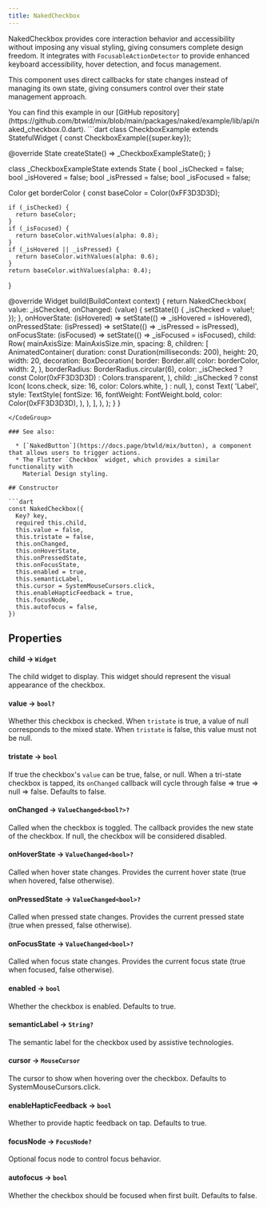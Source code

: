 ```yaml
---
title: NakedCheckbox
---
```

NakedCheckbox provides core interaction behavior and accessibility without imposing any visual styling, giving consumers complete design freedom. It integrates with `FocusableActionDetector` to provide enhanced keyboard accessibility, hover detection, and focus management.

This component uses direct callbacks for state changes instead of managing its own state, giving consumers control over their state management approach.

<Info>
  You can find this example in our [GitHub repository](https://github.com/btwld/mix/blob/main/packages/naked/example/lib/api/naked_checkbox.0.dart).
</Info>
<CodeGroup title="Usage Example" defaultLanguage="dart">
```dart
class CheckboxExample extends StatefulWidget {
  const CheckboxExample({super.key});

  @override
  State<CheckboxExample> createState() => _CheckboxExampleState();
}

class _CheckboxExampleState extends State<CheckboxExample> {
  bool _isChecked = false;
  bool _isHovered = false;
  bool _isPressed = false;
  bool _isFocused = false;

  Color get borderColor {
    const baseColor = Color(0xFF3D3D3D);

    if (_isChecked) {
      return baseColor;
    }
    if (_isFocused) {
      return baseColor.withValues(alpha: 0.8);
    }
    if (_isHovered || _isPressed) {
      return baseColor.withValues(alpha: 0.6);
    }
    return baseColor.withValues(alpha: 0.4);
  }

  @override
  Widget build(BuildContext context) {
    return NakedCheckbox(
      value: _isChecked,
      onChanged: (value) {
        setState(() {
          _isChecked = value!;
        });
      },
      onHoverState: (isHovered) => setState(() => _isHovered = isHovered),
      onPressedState: (isPressed) => setState(() => _isPressed = isPressed),
      onFocusState: (isFocused) => setState(() => _isFocused = isFocused),
      child: Row(
        mainAxisSize: MainAxisSize.min,
        spacing: 8,
        children: [
          AnimatedContainer(
            duration: const Duration(milliseconds: 200),
            height: 20,
            width: 20,
            decoration: BoxDecoration(
              border: Border.all(
                color: borderColor,
                width: 2,
              ),
              borderRadius: BorderRadius.circular(6),
              color: _isChecked ? const Color(0xFF3D3D3D) : Colors.transparent,
            ),
            child: _isChecked
                ? const Icon(
                    Icons.check,
                    size: 16,
                    color: Colors.white,
                  )
                : null,
          ),
          const Text(
            'Label',
            style: TextStyle(
              fontSize: 16,
              fontWeight: FontWeight.bold,
              color: Color(0xFF3D3D3D),
            ),
          ),
        ],
      ),
    );
  }
}
```
</CodeGroup>

### See also:

  * [`NakedButton`](https://docs.page/btwld/mix/button), a component that allows users to trigger actions.
  * The Flutter `Checkbox` widget, which provides a similar functionality with
    Material Design styling.

## Constructor

```dart
const NakedCheckbox({
  Key? key,
  required this.child,
  this.value = false,
  this.tristate = false,
  this.onChanged,
  this.onHoverState,
  this.onPressedState,
  this.onFocusState,
  this.enabled = true,
  this.semanticLabel,
  this.cursor = SystemMouseCursors.click,
  this.enableHapticFeedback = true,
  this.focusNode,
  this.autofocus = false,
})
```

## Properties

#### child → `Widget`
The child widget to display. This widget should represent the visual appearance of the checkbox.

#### value → `bool?`
Whether this checkbox is checked. When `tristate` is true, a value of null corresponds to the mixed state. When `tristate` is false, this value must not be null.

#### tristate → `bool`
If true the checkbox's `value` can be true, false, or null. When a tri-state checkbox is tapped, its `onChanged` callback will cycle through false => true => null => false. Defaults to false.

#### onChanged → `ValueChanged<bool?>?`
Called when the checkbox is toggled. The callback provides the new state of the checkbox. If null, the checkbox will be considered disabled.

#### onHoverState → `ValueChanged<bool>?`
Called when hover state changes. Provides the current hover state (true when hovered, false otherwise).

#### onPressedState → `ValueChanged<bool>?`
Called when pressed state changes. Provides the current pressed state (true when pressed, false otherwise).

#### onFocusState → `ValueChanged<bool>?`
Called when focus state changes. Provides the current focus state (true when focused, false otherwise).

#### enabled → `bool`
Whether the checkbox is enabled. Defaults to true.

#### semanticLabel → `String?`
The semantic label for the checkbox used by assistive technologies.

#### cursor → `MouseCursor`
The cursor to show when hovering over the checkbox. Defaults to SystemMouseCursors.click.

#### enableHapticFeedback → `bool`
Whether to provide haptic feedback on tap. Defaults to true.

#### focusNode → `FocusNode?`
Optional focus node to control focus behavior.

#### autofocus → `bool`
Whether the checkbox should be focused when first built. Defaults to false.
